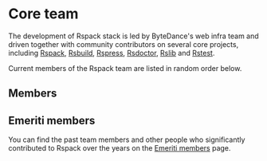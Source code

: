 
# Core team

The development of Rspack stack is led by ByteDance's web infra team and driven together with community contributors on several core projects, including [Rspack](https://github.com/web-infra-dev/rspack), [Rsbuild](https://github.com/web-infra-dev/rsbuild), [Rspress](https://github.com/web-infra-dev/rspress), [Rsdoctor](https://github.com/web-infra-dev/rsdoctor), [Rslib](https://github.com/web-infra-dev/rslib) and [Rstest](https://github.com/web-infra-dev/rstest).

Current members of the Rspack team are listed in random order below.

## Members

<RandomMemberList />

## Emeriti members

You can find the past team members and other people who significantly contributed to Rspack over the years on the [Emeriti members](/misc/team/emeriti) page.
